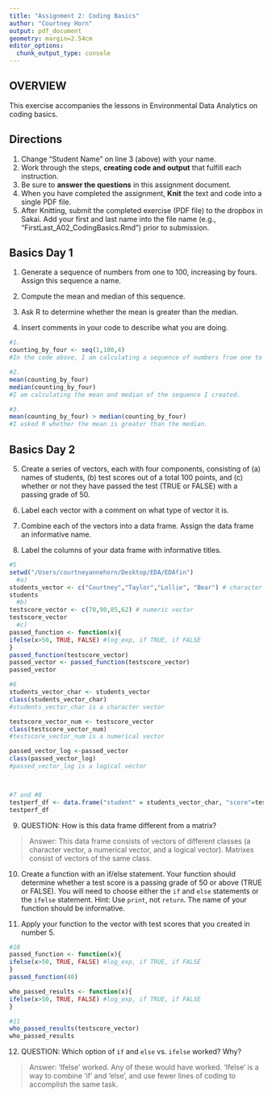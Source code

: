 ```yaml
---
title: "Assignment 2: Coding Basics"
author: "Courtney Horn"
output: pdf_document
geometry: margin=2.54cm
editor_options: 
  chunk_output_type: console
---
```


## OVERVIEW

This exercise accompanies the lessons in Environmental Data Analytics on coding basics. 

## Directions
1. Change "Student Name" on line 3 (above) with your name.
2. Work through the steps, **creating code and output** that fulfill each instruction.
3. Be sure to **answer the questions** in this assignment document.
4. When you have completed the assignment, **Knit** the text and code into a single PDF file.
5. After Knitting, submit the completed exercise (PDF file) to the dropbox in Sakai. Add your first and last name into the file name (e.g., "FirstLast_A02_CodingBasics.Rmd") prior to submission.



## Basics Day 1

1. Generate a sequence of numbers from one to 100, increasing by fours. Assign this sequence a name. 

2. Compute the mean and median of this sequence. 

3. Ask R to determine whether the mean is greater than the median. 

4. Insert comments in your code to describe what you are doing.

```r
#1. 
counting_by_four <- seq(1,100,4)
#In the code above, I am calculating a sequence of numbers from one to 100, increasing by fours. I also assigned the sequence to an object named "counting_by_four".

#2. 
mean(counting_by_four)
median(counting_by_four)
#I am calculating the mean and median of the sequence I created.

#3. 
mean(counting_by_four) > median(counting_by_four)
#I asked R whether the mean is greater than the median.
```

## Basics Day 2

5. Create a series of vectors, each with four components, consisting of (a) names of students, (b) test scores out of a total 100 points, and (c) whether or not they have passed the test (TRUE or FALSE) with a passing grade of 50.

6. Label each vector with a comment on what type of vector it is.

7. Combine each of the vectors into a data frame. Assign the data frame an informative name.

8. Label the columns of your data frame with informative titles.

```r
#5
setwd("/Users/courtneyannehorn/Desktop/EDA/EDAfin")
  #a)
students_vector <- c("Courtney","Taylor","Lollie", "Bear") # character vector
students
  #b)
testscore_vector <- c(70,90,85,62) # numeric vector
testscore_vector
  #c)
passed_function <- function(x){
ifelse(x>50, TRUE, FALSE) #log_exp, if TRUE, if FALSE
}
passed_function(testscore_vector)
passed_vector <- passed_function(testscore_vector)
passed_vector

#6
students_vector_char <- students_vector
class(students_vector_char)
#students_vector_char is a character vector 

testscore_vector_num <- testscore_vector
class(testscore_vector_num)
#testscore_vector_num is a numerical vector

passed_vector_log <-passed_vector
class(passed_vector_log)
#passed_vector_log is a logical vector



#7 and #8
testperf_df <- data.frame("student" = students_vector_char, "score"=testscore_vector,"pass/nopass"=passed_vector_log)
testperf_df


```

9. QUESTION: How is this data frame different from a matrix?

> Answer: This data frame consists of vectors of different classes (a character vector, a numerical vector, and a logical vector). Matrixes consist of vectors of the same class. 

10. Create a function with an if/else statement. Your function should determine whether a test score is a passing grade of 50 or above (TRUE or FALSE). You will need to choose either the `if` and `else` statements or the `ifelse` statement. Hint: Use `print`, not `return`. The name of your function should be informative.

11. Apply your function to the vector with test scores that you created in number 5. 

```r
#10
passed_function <- function(x){
ifelse(x>50, TRUE, FALSE) #log_exp, if TRUE, if FALSE
}
passed_function(40)

who_passed_results <- function(x){
ifelse(x>50, TRUE, FALSE) #log_exp, if TRUE, if FALSE
}

#11
who_passed_results(testscore_vector)
who_passed_results
```

12. QUESTION: Which option of `if` and `else` vs. `ifelse` worked? Why?

> Answer: 'Ifelse' worked. Any of these would have worked. 'Ifelse' is a way to combine 'if' and 'else', and use fewer lines of coding to accomplish the same task. 
